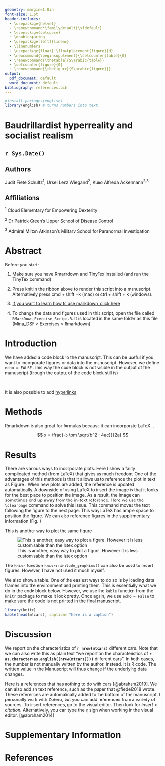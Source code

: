 ```yaml
---
geometry: margin=1.0in
font-size: 11pt
header-includes:
  - \usepackage{helvet}
  - \renewcommand*\familydefault{\sfdefault}
  - \usepackage{setspace}
  - \doublespacing
  - \usepackage[left]{lineno}
  - \linenumbers
  - \usepackage{float} \floatplacement{figure}{H} 
  - \newcommand{\beginsupplement}{\setcounter{table}{0}
  - \renewcommand{\thetable}{S\arabic{table}}
  - \setcounter{figure}{0} 
  - \renewcommand{\thefigure}{S\arabic{figure}}}
output:
  pdf_document: default
  word_document: default
bibliography: references.bib
---
```


```r
#install.packages(english)
library(english) # turns numbers into text. 

```

# Baudrillardist hyperreality and socialist realism

## `r Sys.Date()`

\vspace{10mm}

## Authors

Judit Fiete Schultz^1^, Ursel Lenz Wiegand^2^, Kuno Alfreda Ackermann^2,3^

\vspace{10mm}

## Affiliations

^1^ Cloud Elementary for Empowering Dexterity

^2^ Dr Patrick Green's Upper School of Disease Control

^3^ Admiral Milton Atkinson's Military School for Paranormal Investigation

\vspace{10mm}

# Abstract

Before you start:

1)  Make sure you have Rmarkdown and TinyTex installed (and run the TinyTex command)

2)  Press knit in the ribbon above to render this script into a manuscript. Alternatively press cmd + shift +k (mac) or ctrl + shift + k (windows).

3)  [If you want to learn how to use markdown, click here](https://www.markdownguide.org/basic-syntax/)

4)  To change the data and figures used in this script, open the file called `RMarkDown_Exercise_Script.R`. It is located in the same folder as this file (Mina_DSF \> Exercises \> Rmarkdown)

\newpage

# Introduction

We have added a code block to the manuscript. This can be useful if you want to incorporate figures or data into the manuscript. However, we define `echo = FALSE` .This way the code block is not visible in the output of the manuscript (though the output of the code block still is)

<br>

It is also possible to add [hyperlinks](http://www.coveredbridgesociety.org/)

<!--# ddddddddddddddfknfkzkd -->

# Methods

Rmarkdown is also great for formulas because it can incorporate LaTeX. \textcolor{red}{Using LaTeX also allows us to change various layout features, such as text colour}.

$$
x = \frac{-b \pm \sqrt{b^2 - 4ac}}{2a}
$$

# Results

There are various ways to incorporate plots. Here I show a fairly complicated method (from LaTeX) that gives us much freedom. One of the advantages of this methods is that it allows us to reference the plot in text as Figure \ref{fig:scatterplot}. When new plots are added, the reference is updated automatically. A downside of using LaTeX to insert the image is that it looks for the best place to position the image. As a result, the image can sometimes end up away from the in-text reference. Here we use the `\clearpage` command to solve this issue. This command moves the text following the figure to the next page. This way LaTeX has ample space to position the figure. We can also reference figures in the supplementary information (Fig. \ref{fig:figure3})

```{=tex}
\begin{figure}[h]
  \centering
  {\includegraphics[width=15cm]{Figure1.png}}
  \caption{Here is a plot}
  \label{fig:scatterplot}
\end{figure}
```
This is another way to plot the same figure


\clearpage

![This is another, easy way to plot a figure. However it is less customisable than the latex option](./Figure2.png)

\clearpage

The `knitr` function `knitr::include_graphics()` can also be used to insert figures. However, I have not used it much myself.

We also show a table. One of the easiest ways to do so is by loading data frames into the environment and printing them. This is essentially what we do in the code block below. However, we use the `kable` function from the `knitr` package to make it look pretty. Once again, we use `echo = False` to make sure the code is not printed in the final manuscript.

```r
library(knitr)
kable(head(mtcars), caption= "here is a caption")

```

# Discussion

We report on the characteristics of **`r nrow(mtcars)`** different cars. Note that we can also write this as plain text "we report on the characteristics of **`r as.character(as.english((nrow(mtcars))))`** different cars". In both cases, the number is not manually written by the author. Instead, it is R code. The written value in the Manuscript will thus change if the underlying data changes.

Here is a references that has nothing to do with cars [@abraham2019]. We can also add an text reference, such as the paper that @fiedel2018 wrote. These references are automatically added to the bottom of the manuscript. I personally work with Zotero, but you can add references from a variety of sources. To insert references, go to the visual editor. Then look for *insert* \> *citation.* Alternatively, you can type the `@` sign when working in the visual editor. [@abraham2014]


# Supplementary Information

\beginsupplement

```{=tex}
\begin{figure}[h]
  \centering
  {\includegraphics[width=15cm]{Figure3.png}}
  \caption{Here is a plot}
  \label{fig:figure3}
\end{figure}
```


# References {#references .unnumbered}
